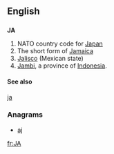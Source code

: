 {{also|Appendix:Variations of "ja"}}
==English==

==={{abbreviation}}===
'''JA'''
# NATO country code for [[Japan]]
# The short form of [[Jamaica]]
# [[Jalisco]] (Mexican state)
# [[Jambi]], a province of [[Indonesia]].

====See also====
[[ja]]

===Anagrams===
* [[aj#English|aj]]

[[fr:JA]]